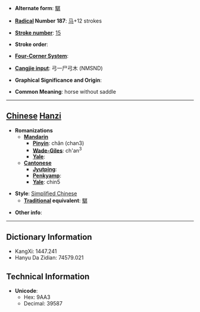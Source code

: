 * '''Alternate form''': [[驏]]

* '''[[Wiktionary:Chinese radical index| Radical]] Number 187''': [[Wiktionary:Chinese radical index 马|马]]+12 strokes

* '''[[Wiktionary:Chinese total strokes index|Stroke number]]''': [[Wiktionary:Chinese total strokes index 15|15]]

* '''Stroke order''': 

* '''[[Wiktionary:Chinese four corner index|Four-Corner System]]''': 

* '''[[Wiktionary:Chinese Cangjie index|Cangjie input]]''': 弓一尸弓木 (NMSND)

* '''Graphical Significance and Origin''': 

* '''Common Meaning''': horse without saddle

----

== [[Chinese]] [[Hanzi]] ==

* '''Romanizations'''
** '''[[Mandarin]]'''
*** '''[[Pinyin]]''': chǎn (chan3)
*** '''[[Wade-Giles]]''': ch'an<sup>3</sup>
*** '''[[Yale]]''': 
** '''[[Cantonese]]'''
*** '''[[Jyutping]]''':
*** '''[[Penkyamp]]''': 
*** '''[[Yale]]''': chin5

* '''Style''': [[Simplified Chinese]] 
** '''[[Traditional Chinese|Traditional]] equivalent''': [[驏]]

* '''Other info''': 

----

== Dictionary Information ==

* KangXi: 1447.241
* Hanyu Da Zidian: 74579.021

== Technical Information ==

* '''Unicode''':
** Hex: 9AA3
** Decimal: 39587